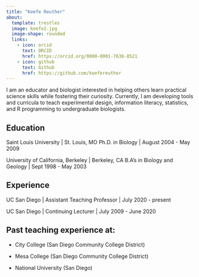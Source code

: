 ```yaml
---
title: "Keefe Reuther"
about:
  template: trestles
  image: keefe2.jpg
  image-shape: rounded
  links:
    - icon: orcid
      text: ORCID
      href: https://orcid.org/0000-0001-7638-8521
    - icon: github
      text: Github
      href: https://github.com/keefereuther
---
```


I am an educator and biologist interested in helping others learn practical science skills while fostering their curiosity. Currently, I am developing tools and curricula to teach experimental design, information literacy, statistics, and R programming to undergraduate biologists.

## Education

Saint Louis University \| St. Louis, MO Ph.D. in Biology \| August 2004 - May 2009

University of California, Berkeley \| Berkeley, CA B.A's in Biology and Geology \| Sept 1998 - May 2003

## Experience

UC San Diego \| Assistant Teaching Professor \| July 2020 - present

UC San Diego \| Continuing Lecturer \| July 2009 - June 2020

## Past teaching experience at:

-   City College (San Diego Community College District)

-   Mesa College (San Diego Community College District)

-   National University (San Diego)
